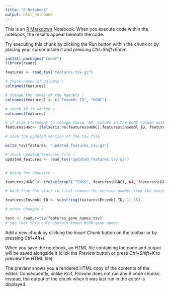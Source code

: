 ---
title: "R Notebook"
output: html_notebook
---

This is an [R Markdown](http://rmarkdown.rstudio.com) Notebook. When you execute code within the notebook, the results appear beneath the code. 

Try executing this chunk by clicking the *Run* button within the chunk or by placing your cursor inside it and pressing *Ctrl+Shift+Enter*. 

```{r}
install.packages("readr")
library(readr)

features <- read_tsv("features.tsv.gz")

# check names of columns : 
colnames(features)

# change the names of the headers : 
colnames(features) <- c("Ensembl_ID", "HGNC")

# check if it worked :  
colnames(features)

# if else statement to change those 'NA' values in the GGNC column with corresponding ENSG name 
features$HGc<- ifelse(is.na(features$HGNC),features$Ensembl_ID, features$HGNC)

# save the updated version of the tsv file 

write_tsv(features, "updated_features.tsv.gz")

# check updated_features file : 
updated_features <- read_tsv("updated_features.tsv.gz")


# doing the opposite : 

features$HGNC <- ifelse(grepl("^ENSG", features$HGNC), NA, features$HGNC)

# back from the start to first remove the version number from the ensembl ID gene names before using them for the HGNC names : 

features$Ensembl_ID <- substring(features$Ensembl_ID, 1, 15)

# other changes : 

test <- read.c=tsv(features_gene_names.tsv)
# see that this only contain known HCGN gene names 


```

Add a new chunk by clicking the *Insert Chunk* button on the toolbar or by pressing *Ctrl+Alt+I*.

When you save the notebook, an HTML file containing the code and output will be saved alongside it (click the *Preview* button or press *Ctrl+Shift+K* to preview the HTML file).

The preview shows you a rendered HTML copy of the contents of the editor. Consequently, unlike *Knit*, *Preview* does not run any R code chunks. Instead, the output of the chunk when it was last run in the editor is displayed.

